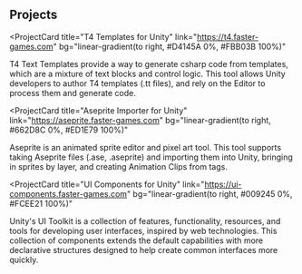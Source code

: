 ## Projects

<ProjectCard
  title="T4 Templates for Unity"
  link="https://t4.faster-games.com"
  bg="linear-gradient(to right, #D4145A 0%, #FBB03B 100%)"
>
  T4 Text Templates provide a way to generate csharp code from templates, which are a mixture of text blocks and control logic.
	This tool allows Unity developers to author T4 templates (.tt files), and rely on the Editor to process them and generate code.
</ProjectCard>

<ProjectCard
  title="Aseprite Importer for Unity"
  link="https://aseprite.faster-games.com"
  bg="linear-gradient(to right, #662D8C 0%, #ED1E79 100%)"
>
  Aseprite is an animated sprite editor and pixel art tool. 
	This tool supports taking Aseprite files (.ase, .aseprite) and importing them into Unity, bringing in sprites by layer, and creating Animation Clips from tags.
</ProjectCard>

<ProjectCard
  title="UI Components for Unity"
  link="https://ui-components.faster-games.com"
  bg="linear-gradient(to right, #009245 0%, #FCEE21 100%)"
>
  Unity's UI Toolkit is a collection of features, functionality, resources, and tools for developing user interfaces, inspired by web technologies.
	This collection of components extends the default capabilities with more declarative structures designed to help create common interfaces more quickly.
</ProjectCard>
